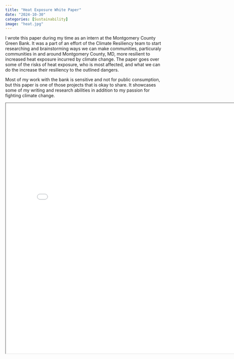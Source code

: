 ```yaml
---
title: "Heat Exposure White Paper"
date: "2024-10-30"
categories: [Sustainability]
image: "heat.jpg"
---
```


I wrote this paper during my time as an intern at the Montgomery County Green Bank. It was a part of an effort of the Climate Resiliency team to start researching and brainstorming ways we can make communities, particuraly communities in and around Montgomery County, MD, more resilient to increased heat exposure incurred by climate change. The paper goes over some of the risks of heat exposure, who is most affected, and what we can do the increase their resiliency to the outlined dangers.

Most of my work with the bank is sensitive and not for public consumption, but this paper is one of those projects that is okay to share. It showcases some of my writing and research abilities in addition to my passion for fighting climate change.

<iframe 
  width="800" 
  height="800" 
  src="he_wp.pdf">
</iframe>